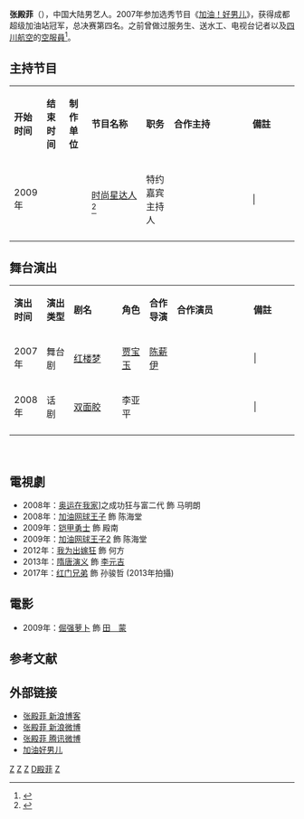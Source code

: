 {{藝人
|姓名 = 张殿菲
|類型 = 男艺人
|圖片 = 
|圖片尺寸 = 
|圖片簡介 = 
|本名 = 
|外文名 = 
|外文 =  
|羅馬拼音 = 
|英文名 = 
|暱稱 = 
|其他藝名 = 
|國籍 = 
|民族 = 
|籍貫 = 
|出生日期 = {{birth_date_and_age|1982|11|9}}
|出生地點 = {{CHN}}[[四川省|四川省]][[攀枝花市|攀枝花市]]
|逝世日期 = 
|逝世地點 = 
|職業 = 演员
|語言 = [[汉语普通话|汉语普通话]]
|三圍 = 
|教育程度 = 
|宗教信仰 =
|配偶 = 
|兒女 = 
|父母 = 
|音樂類型 = 
|演奏樂器 = 
|出道地點 = 
|出道作 = 
|出道日期 = 2007年
|代表作 = 
|活躍年代 = 
|唱片公司 = 
|經紀公司 = 
|網站 = 
|相關團體 = 
|獎項 = 
|IMDb = 
|現任成員 = 
|過往成員 = 
|音樂專輯 = 
|電影 = 
|電視節目 = 
|舞台劇 = 
|書籍 = 
|awards =
|academyawards =
|afiawards =
|arielaward =
|baftaawards =
|cesarawards =
|emmyawards =
|filmfareawards =
|geminiawards =
|goldenglobeawards =
|goldenraspberryawards =
|goyaawards =
|grammyawards =
|olivierawards =
|iftaawards =
|imageaward =
|nationalfilmawards =
|screenactorsguildawards =
|tonyawards =
}}

'''张殿菲'''（{{bd|1982年|11月9日|catIdx=Z}}），中国大陆男艺人。2007年参加选秀节目《[[加油好男儿|加油！好男儿]]》，获得成都超级加油站冠军，总决赛第四名。之前曾做过服务生、送水工、电视台记者以及[[四川航空|四川航空]]的[[空服員|空服員]]<ref>{{cite web|url=http://ent.163.com/07/1109/15/3SS9B1TH00032DGD.html|title=舞台版 “好男”张殿菲五位数酬劳演宝玉|publisher=网易 来源: 青年报(上海|author=|date=2007-11-09|accessdate=2010-12-07|language=Zh-hans}}{{Dead link|date=2019年12月 |bot=InternetArchiveBot |fix-attempted=yes }}</ref>。

==主持节目==
{|class="wikitable" width="100%"
|- style="background:snow; color:black" align=center
|style="width:8%"|'''开始时间'''||style="width:8%"|'''结束时间'''||style="width:8%"|'''制作单位'''||style="width:20%"|'''节目名称'''||style="width:10%"|'''职务'''||style="width:29%"|'''合作主持'''||style="width:17%"|'''備註''' 
|-----
|rowspan="1" width="8%"|2009年||||||[[时尚星达人|时尚星达人]]<ref>{{cite web|url=http://yule.baidu.com/news/tv/2009-11-16/175600244653.html|title=张殿菲晋升娱乐主播 《时尚星达人》大展主持天赋|publisher=百度娱乐|author=|date=2009年11月16日|accessdate=2010-12-07 |language=Zh-hans}}</ref>||特约嘉宾主持人|||||
|-----
|}    

==舞台演出==
{|class="wikitable" width="100%"
|- style="background:snow; color:black" align=center
|style="width:8%"|'''演出时间'''||style="width:8%"|'''演出类型'''||style="width:18%"|'''剧名'''||style="width:10%"|'''角色'''||style="width:10%"|'''合作导演'''||style="width:29%"|'''合作演员'''||style="width:17%"|'''備註''' 
|-----
|rowspan="1" width="8%"|2007年||舞台剧||[[红楼梦|红楼梦]]||[[贾宝玉|贾宝玉]]||[[陈薪伊|陈薪伊]]|||||
|-----
|rowspan="1" width="8%"|2008年||话　剧||[[双面胶|双面胶]]||李亚平|||||||
|-----
|}
　
==電視劇==
*2008年：[[奥运在我家|奥运在我家]]]之成功狂与富二代 飾 马明朗
*2008年：[[加油网球王子|加油网球王子]] 飾 陈海堂
*2009年：[[铠甲勇士|铠甲勇士]] 飾 殿南
*2009年：[[加油网球王子2|加油网球王子2]] 飾 陈海堂
*2012年：[[我为出嫁狂|我为出嫁狂]] 飾 何方
*2013年：[[隋唐演義_(2013年電視劇)|隋唐演义]]  飾 [[李元吉|李元吉]]
*2017年：[[红门兄弟|红门兄弟]] 飾 孙骏哲 (2013年拍攝)
==電影==
*2009年：[[倔强萝卜|倔强萝卜]] 飾 [[田蒙|田　蒙]]

==参考文献==
{{reflist}}
== 外部链接 ==
*[http://blog.sina.com.cn/dianfei20070429 张殿菲 新浪博客] {{Wayback|url=http://blog.sina.com.cn/dianfei20070429 |date=20220424183816 }}
*[http://weibo.com/dianfei20070429 张殿菲 新浪微博] {{Wayback|url=http://weibo.com/dianfei20070429 |date=20140222180616 }}	
*[http://t.qq.com/dianfei_zhang 张殿菲 腾讯微博] {{Wayback|url=http://t.qq.com/dianfei_zhang |date=20160305214528 }}	
*[[加油好男儿|加油好男儿]]	
{{好男儿家族}}	
[[Category:中国电影男演员|Z]]
[[Category:中国电视男演员|Z]]
[[Category:攀枝花人|Z]]	
[[Category:张姓|D殿菲]]	
[[Category:中国男歌手|Z]]